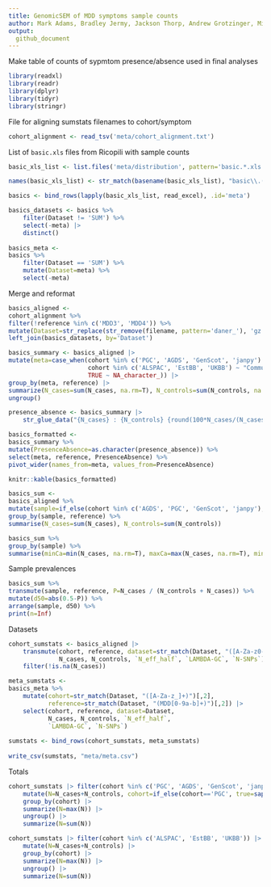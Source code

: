 ```yaml
---
title: GenomicSEM of MDD symptoms sample counts
author: Mark Adams, Bradley Jermy, Jackson Thorp, Andrew Grotzinger, Michel Nivard 
output:
  github_document
---
```


Make table of counts of sypmtom presence/absence used in final analyses

```r

library(readxl)
library(readr)
library(dplyr)
library(tidyr)
library(stringr)

```

File for aligning sumstats filenames to cohort/symptom
```r

cohort_alignment <- read_tsv('meta/cohort_alignment.txt')

```

List of `basic.xls` files from Ricopili with sample counts

```r

basic_xls_list <- list.files('meta/distribution', pattern='basic.*.xls', full.names=TRUE, recursive=TRUE)

names(basic_xls_list) <- str_match(basename(basic_xls_list), "basic\\.([A-Za-z_]+\\.MDD[0-9A-Za-z_]+)")[,2]

basics <- bind_rows(lapply(basic_xls_list, read_excel), .id='meta')

basics_datasets <- basics %>%
	filter(Dataset != 'SUM') %>%
	select(-meta) |>
	distinct()
	
basics_meta <-
basics %>%
	filter(Dataset == 'SUM') %>%
	mutate(Dataset=meta) %>%
	select(-meta)

```

Merge and reformat

```r

basics_aligned <- 
cohort_alignment %>%
filter(!reference %in% c('MDD3', 'MDD4')) %>%
mutate(Dataset=str_replace(str_remove(filename, pattern='daner_'), 'gz', 'align.gz')) %>%
left_join(basics_datasets, by='Dataset')

basics_summary <- basics_aligned |>
mutate(meta=case_when(cohort %in% c('PGC', 'AGDS', 'GenScot', 'janpy') ~ "Clinical",
                      cohort %in% c('ALSPAC', 'EstBB', 'UKBB') ~ "Community",
					  TRUE ~ NA_character_)) |>
group_by(meta, reference) |>
summarize(N_cases=sum(N_cases, na.rm=T), N_controls=sum(N_controls, na.rm=T), N_eff_half=sum(N_eff_half, na.rm=T)) |>
ungroup()

presence_absence <- basics_summary |>
	str_glue_data("{N_cases} : {N_controls} {round(100*N_cases/(N_cases + N_controls))}")

basics_formatted <- 
basics_summary %>%
mutate(PresenceAbsence=as.character(presence_absence)) %>%
select(meta, reference, PresenceAbsence) %>%
pivot_wider(names_from=meta, values_from=PresenceAbsence)

knitr::kable(basics_formatted)

```

```r

basics_sum <-
basics_aligned %>%
mutate(sample=if_else(cohort %in% c('AGDS', 'PGC', 'GenScot', 'janpy'), true='enriched', false='unselected')) %>%
group_by(sample, reference) %>%
summarise(N_cases=sum(N_cases), N_controls=sum(N_controls)) 

basics_sum %>%
group_by(sample) %>%
summarise(minCa=min(N_cases, na.rm=T), maxCa=max(N_cases, na.rm=T), minCo=min(N_controls, na.rm=T), maxCo=max(N_controls, na.rm=T))

```

Sample prevalences

```r

basics_sum %>% 
transmute(sample, reference, P=N_cases / (N_controls + N_cases)) %>% 
mutate(d50=abs(0.5-P)) %>%
arrange(sample, d50) %>%
print(n=Inf)

```

Datasets

```r

cohort_sumstats <- basics_aligned |>
	transmute(cohort, reference, dataset=str_match(Dataset, "([A-Za-z0-9_]+)")[,2],
			  N_cases, N_controls, `N_eff_half`, `LAMBDA-GC`, `N-SNPs`) |>
	filter(!is.na(N_cases))

meta_sumstats <-
basics_meta %>%
	mutate(cohort=str_match(Dataset, "([A-Za-z_]+)")[,2],
	       reference=str_match(Dataset, "(MDD[0-9a-b]+)")[,2]) |>
	select(cohort, reference, dataset=Dataset,
		   N_cases, N_controls, `N_eff_half`,
		   `LAMBDA-GC`, `N-SNPs`)
		   
sumstats <- bind_rows(cohort_sumstats, meta_sumstats)
		   
write_csv(sumstats, "meta/meta.csv")

```

Totals
```r
cohort_sumstats |> filter(cohort %in% c('PGC', 'AGDS', 'GenScot', 'janpy')) |>
	mutate(N=N_cases+N_controls, cohort=if_else(cohort=='PGC', true=sapply(str_split(dataset, "_"), last), false=cohort)) |>
	group_by(cohort) |>
	summarize(N=max(N)) |>
	ungroup() |>
	summarize(N=sum(N))

cohort_sumstats |> filter(cohort %in% c('ALSPAC', 'EstBB', 'UKBB')) |>
	mutate(N=N_cases+N_controls) |>
	group_by(cohort) |>
	summarize(N=max(N)) |>
	ungroup() |>
	summarize(N=sum(N))
```